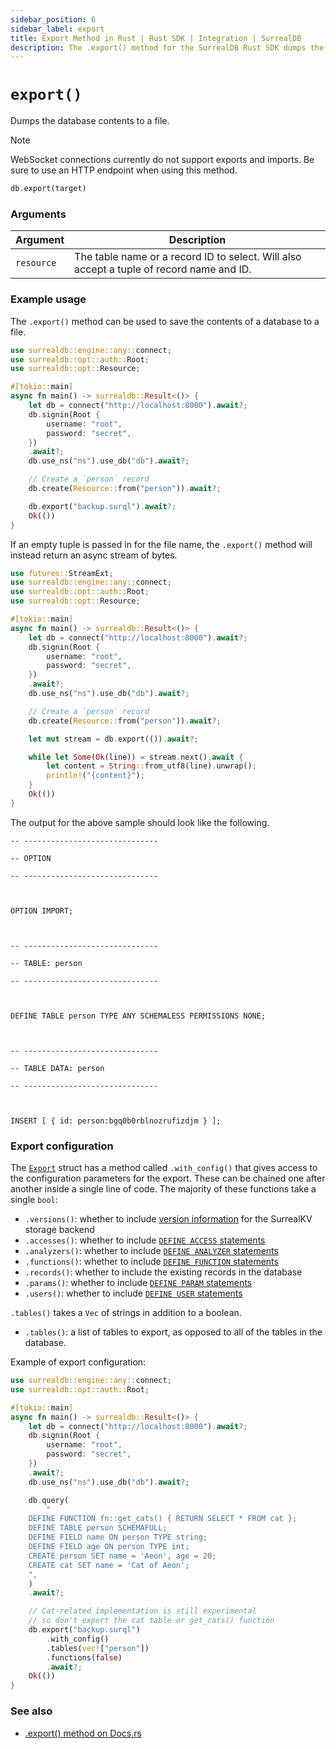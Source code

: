 ```yaml
---
sidebar_position: 6
sidebar_label: export
title: Export Method in Rust | Rust SDK | Integration | SurrealDB
description: The .export() method for the SurrealDB Rust SDK dumps the database contents to a file.
---
```



# `export()`

Dumps the database contents to a file.

> [!NOTE]
> WebSocket connections currently do not support exports and imports. Be sure to use an HTTP endpoint when using this method.

```rust title="Method Syntax"
db.export(target)
```

### Arguments

<table>
    <thead>
        <tr>
            <th colspan="2" scope="col">Argument</th>
            <th colspan="2" scope="col">Description</th>
        </tr>
    </thead>
    <tbody>
        <tr>
            <td colspan="2" scope="row" data-label="Argument">
                <code>resource</code>
            </td>
            <td colspan="2" scope="row" data-label="Description">
                The table name or a record ID to select. Will also accept a tuple of record name and ID.
            </td>
        </tr>
    </tbody>
</table>

### Example usage

The `.export()` method can be used to save the contents of a database to a file.

```rust
use surrealdb::engine::any::connect;
use surrealdb::opt::auth::Root;
use surrealdb::opt::Resource;

#[tokio::main]
async fn main() -> surrealdb::Result<()> {
    let db = connect("http://localhost:8000").await?;
    db.signin(Root {
        username: "root",
        password: "secret",
    })
    .await?;
    db.use_ns("ns").use_db("db").await?;

    // Create a `person` record
    db.create(Resource::from("person")).await?;

    db.export("backup.surql").await?;
    Ok(())
}
```

If an empty tuple is passed in for the file name, the `.export()` method will instead return an async stream of bytes.

```rust
use futures::StreamExt;
use surrealdb::engine::any::connect;
use surrealdb::opt::auth::Root;
use surrealdb::opt::Resource;

#[tokio::main]
async fn main() -> surrealdb::Result<()> {
    let db = connect("http://localhost:8000").await?;
    db.signin(Root {
        username: "root",
        password: "secret",
    })
    .await?;
    db.use_ns("ns").use_db("db").await?;

    // Create a `person` record
    db.create(Resource::from("person")).await?;

    let mut stream = db.export(()).await?;

    while let Some(Ok(line)) = stream.next().await {
        let content = String::from_utf8(line).unwrap();
        println!("{content}");
    }
    Ok(())
}
```

The output for the above sample should look like the following.

```
-- ------------------------------

-- OPTION

-- ------------------------------



OPTION IMPORT;



-- ------------------------------

-- TABLE: person

-- ------------------------------



DEFINE TABLE person TYPE ANY SCHEMALESS PERMISSIONS NONE;



-- ------------------------------

-- TABLE DATA: person

-- ------------------------------



INSERT [ { id: person:bgq0b0rblnozrufizdjm } ];
```

### Export configuration

<Since v="v2.1.0" />

The [`Export`](https://docs.rs/surrealdb/2/surrealdb/method/struct.Export.html) struct has a method called `.with_config()` that gives access to the configuration parameters for the export. These can be chained one after another inside a single line of code. The majority of these functions take a single `bool`:

* `.versions()`: whether to include [version information](/docs/surrealql/statements/select#the-version-clause) for the SurrealKV storage backend
* `.accesses()`: whether to include [`DEFINE ACCESS` statements](/docs/surrealql/statements/define/access/record)
* `.analyzers()`: whether to include [`DEFINE ANALYZER` statements](/docs/surrealql/statements/define/analyzer)
* `.functions()`: whether to include [`DEFINE FUNCTION` statements](/docs/surrealql/statements/define/function)
* `.records()`: whether to include the existing records in the database
* `.params()`: whether to include [`DEFINE PARAM` statements](/docs/surrealql/statements/define/param)
* `.users()`: whether to include [`DEFINE USER` statements](/docs/surrealql/statements/define/user)

`.tables()` takes a `Vec` of strings in addition to a boolean.

* `.tables()`: a list of tables to export, as opposed to all of the tables in the database.

Example of export configuration:

```rust
use surrealdb::engine::any::connect;
use surrealdb::opt::auth::Root;

#[tokio::main]
async fn main() -> surrealdb::Result<()> {
    let db = connect("http://localhost:8000").await?;
    db.signin(Root {
        username: "root",
        password: "secret",
    })
    .await?;
    db.use_ns("ns").use_db("db").await?;

    db.query(
        "
    DEFINE FUNCTION fn::get_cats() { RETURN SELECT * FROM cat };
    DEFINE TABLE person SCHEMAFULL;
    DEFINE FIELD name ON person TYPE string;
    DEFINE FIELD age ON person TYPE int;
    CREATE person SET name = 'Aeon', age = 20;
    CREATE cat SET name = 'Cat of Aeon';
    ",
    )
    .await?;

    // Cat-related implementation is still experimental
    // so don't export the cat table or get_cats() function
    db.export("backup.surql")
        .with_config()
        .tables(vec!["person"])
        .functions(false)
        .await?;
    Ok(())
}
```

### See also

* [.export() method on Docs.rs](https://docs.rs/surrealdb/latest/surrealdb/struct.Surreal.html#method.export)
